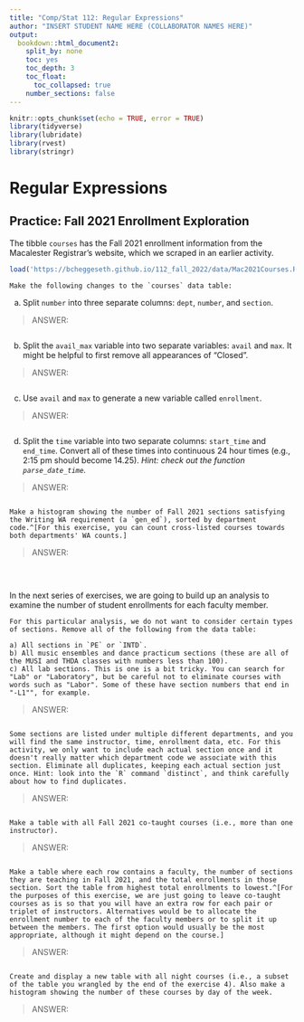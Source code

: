 ```yaml
---
title: "Comp/Stat 112: Regular Expressions"
author: "INSERT STUDENT NAME HERE (COLLABORATOR NAMES HERE)"
output:
  bookdown::html_document2:
    split_by: none
    toc: yes
    toc_depth: 3
    toc_float:
      toc_collapsed: true
    number_sections: false
---
```


```r
knitr::opts_chunk$set(echo = TRUE, error = TRUE)
library(tidyverse)
library(lubridate)
library(rvest)
library(stringr)
```

# Regular Expressions

## Practice: Fall 2021 Enrollment Exploration {-}

The tibble `courses` has the Fall 2021 enrollment information from the Macalester Registrar's website, which we scraped in an earlier activity.

```r
load('https://bcheggeseth.github.io/112_fall_2022/data/Mac2021Courses.RData')
```






```exercise
Make the following changes to the `courses` data table:
```  


a) Split `number` into three separate columns: `dept`, `number`, and `section`.

> ANSWER:

```r

```

b) Split the `avail_max` variable into two separate variables: `avail` and `max`. It might be helpful to first remove all appearances of "Closed ". 

> ANSWER:

```r

```

c) Use `avail` and `max` to generate a new variable called `enrollment`.

> ANSWER:

```r

```

d) Split the `time` variable into two separate columns: `start_time` and `end_time`. Convert all of these times into continuous 24 hour times (e.g., 2:15 pm should become 14.25). *Hint: check out the function `parse_date_time`.*

> ANSWER:

```r

```






```exercise
Make a histogram showing the number of Fall 2021 sections satisfying the Writing WA requirement (a `gen_ed`), sorted by department code.^[For this exercise, you can count cross-listed courses towards both departments' WA counts.]

```

> ANSWER:

```r

```

<br>

In the next series of exercises, we are going to build up an analysis to examine the number of student enrollments for each faculty member.

```exercise
For this particular analysis, we do not want to consider certain types of sections. Remove all of the following from the data table:

a) All sections in `PE` or `INTD`.
b) All music ensembles and dance practicum sections (these are all of the MUSI and THDA classes with numbers less than 100).
c) All lab sections. This is one is a bit tricky. You can search for "Lab" or "Laboratory", but be careful not to eliminate courses with words such as "Labor". Some of these have section numbers that end in "-L1"", for example.

```

> ANSWER:

```r

```


```exercise
Some sections are listed under multiple different departments, and you will find the same instructor, time, enrollment data, etc. For this activity, we only want to include each actual section once and it doesn't really matter which department code we associate with this section. Eliminate all duplicates, keeping each actual section just once. Hint: look into the `R` command `distinct`, and think carefully about how to find duplicates.

```

> ANSWER:

```r

```


```exercise
Make a table with all Fall 2021 co-taught courses (i.e., more than one instructor).

```

> ANSWER:

```r

```


```exercise
Make a table where each row contains a faculty, the number of sections they are teaching in Fall 2021, and the total enrollments in those section. Sort the table from highest total enrollments to lowest.^[For the purposes of this exercise, we are just going to leave co-taught courses as is so that you will have an extra row for each pair or triplet of instructors. Alternatives would be to allocate the enrollment number to each of the faculty members or to split it up between the members. The first option would usually be the most appropriate, although it might depend on the course.]

```

> ANSWER:

```r

```


```exercise
Create and display a new table with all night courses (i.e., a subset of the table you wrangled by the end of the exercise 4). Also make a histogram showing the number of these courses by day of the week.

```

> ANSWER:

```r

```
